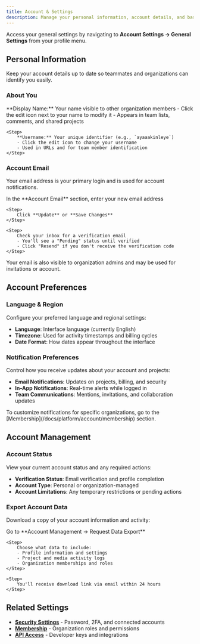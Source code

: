 ```yaml
---
title: Account & Settings
description: Manage your personal information, account details, and basic preferences.
---
```



Access your general settings by navigating to **Account Settings → General Settings** from your profile menu.

## Personal Information

Keep your account details up to date so teammates and organizations can identify you easily.

### About You

<Steps>
    <Step>
        **Display Name:** Your name visible to other organization members
        - Click the edit icon next to your name to modify it
        - Appears in team lists, comments, and shared projects
    </Step>

    <Step>
        **Username:** Your unique identifier (e.g., `ayaaakinleye`)
        - Click the edit icon to change your username
        - Used in URLs and for team member identification
    </Step>
</Steps>

### Account Email

Your email address is your primary login and is used for account notifications.

<Steps>
    <Step>
        In the **Account Email** section, enter your new email address
    </Step>

    <Step>
        Click **Update** or **Save Changes**
    </Step>

    <Step>
        Check your inbox for a verification email
        - You'll see a "Pending" status until verified
        - Click "Resend" if you don't receive the verification code
    </Step>
</Steps>

<Callout type="info">
Your email is also visible to organization admins and may be used for invitations or account.
</Callout>

## Account Preferences

### Language & Region

Configure your preferred language and regional settings:

- **Language**: Interface language (currently English)
- **Timezone**: Used for activity timestamps and billing cycles
- **Date Format**: How dates appear throughout the interface

### Notification Preferences

Control how you receive updates about your account and projects:

- **Email Notifications**: Updates on projects, billing, and security 
- **In-App Notifications**: Real-time alerts  while logged in
- **Team Communications**: Mentions, invitations, and collaboration updates

<Callout type="tip">
To customize notifications for specific organizations, go to the [Membership](/docs/platform/account/membership) section.
</Callout>

## Account Management

### Account Status

View your current account status and any required actions:

- **Verification Status**: Email verification and profile completion
- **Account Type**: Personal or organization-managed
- **Account Limitations**: Any temporary restrictions or pending actions

### Export Account Data

Download a copy of your account information and activity:

<Steps>
    <Step>
        Go to **Account Management → Request Data Export**
    </Step>

    <Step>
        Choose what data to include:
        - Profile information and settings
        - Project and media activity logs
        - Organization memberships and roles
    </Step>

    <Step>
        You'll receive download link via email within 24 hours
    </Step>
</Steps>

## Related Settings

- **[Security Settings](/docs/platform/account/security)** - Password, 2FA, and connected accounts
- **[Membership](/docs/platform/account/membership)** - Organization roles and permissions
- **[API Access](/docs/platform/account/api-access)** - Developer keys and integrations
